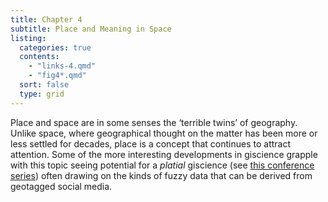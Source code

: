 ```yaml
---
title: Chapter 4
subtitle: Place and Meaning in Space
listing:
  categories: true
  contents:
    - "links-4.qmd"
    - "fig4*.qmd"
  sort: false
  type: grid
---
```


Place and space are in some senses the 'terrible twins' of geography. Unlike space, where geographical thought on the matter has been more or less settled for decades, place is a concept that continues to attract attention. Some of the more interesting developments in giscience grapple with this topic seeing potential for a _platial_ giscience (see [this conference series](https://platialscience.net/)) often drawing on the kinds of fuzzy data that can be derived from geotagged social media. 
